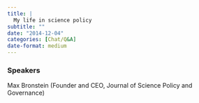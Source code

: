 ```yaml
---
title: |
  My life in science policy
subtitle: ""
date: "2014-12-04"
categories: [Chat/Q&A]
date-format: medium 
---
```


### Speakers  
Max Bronstein (Founder and CEO, Journal of Science Policy and Governance)


